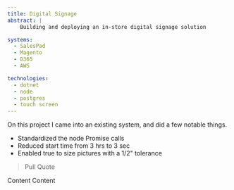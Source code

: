 ```yaml
---
title: Digital Signage
abstract: |
    Building and deploying an in-store digital signage solution 

systems:
  - SalesPad
  - Magento
  - D365
  - AWS

technologies:
  - dotnet
  - node
  - postgres
  - touch screen
---
```


On this project I came into an existing system, and did a few notable things.

- Standardized the node Promise calls
- Reduced start time from 3 hrs to 3 sec
- Enabled true to size pictures with a 1/2" tolerance

> Pull Quote


Content Content